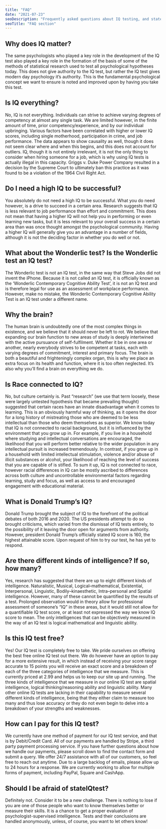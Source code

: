 ```yaml
---
title: "FAQ"
date: "2021-07-23"
seoDescription: "Frequently asked questions about IQ testing, and stateiqtest.org."
seoTitle: "FAQ section"
---
```

## Why does IQ matter?
The same psychologists who played a key role in the development of the IQ test also played a key role in the formation of the basis of some of the methods of statistical research used to test all psychological hypotheses today. This does not give authority to the IQ test, but rather the IQ test gives modern day psychology it’s authority. This is the fundamental psychological concept we want to ensure is noted and improved upon by having you take this test.

## Is IQ everything?
No, IQ is not everything. Individuals can strive to achieve varying degrees of competency at almost any single task. We are limited however, in the finite amount of time, prior competency/experience, and by our individual upbringing. Various factors have been correlated with higher or lower IQ scores, including single motherhood, participation in crime, and job performance. The data appears to show causality as well, though it does not seem clear where and when this begins, and this does not account for outliers. IQ, though it is not entirely irrelevant, it is not the only thing to consider when hiring someone for a job, which is why using IQ tests is actually illegal in this capacity. Griggs v. Duke Power Company resulted in a decision by the Supreme Court to ultimately ban this practice as it was found to be a violation of the 1964 Civil Right Act.

## Do I need a high IQ to be successful?
You absolutely do not need a high IQ to be successful. What you do need however, is a drive to succeed in a certain area. Research suggests that IQ is less relevant to job performance than effort and commitment. This does not mean that having a higher IQ will not help you in performing or even learning new tasks, but it is less relevant to your overall success in a certain area than was once thought amongst the psychological community. Having a higher IQ will generally give you an advantage in a number of fields, although it is not the deciding factor in whether you do well or not.

## What about the Wonderlic test? Is the Wonderlic test an IQ test?
The Wonderlic test is not an IQ test, in the same way that Steve Jobs did not invent the iPhone. Because it is not called an IQ test, it is officially known as the ‘Wonderlic Contemporary Cognitive Ability Test’, it is not an IQ test and is therefore legal for use as an assessment of workplace performance. However, make no mistake, the Wonderlic Contemporary Cognitive Ability Test is an IQ test under a different name.

## Why the brain?
The human brain is undoubtedly one of the most complex things in existence, and we believe that it should never be left to rot. We believe that expanding our brain function to new areas of study is deeply intertwined with the active pursuance of self-fulfilment. Whether it be in one area or another, nearly everybody strives to be competent at tasks, each with varying degrees of commitment, interest and primary focus. The brain is both a beautiful and frighteningly complex organ, this is why we place an extra focus on its health and function, where it is too often neglected. It’s also why you’ll find a brain on everything we do.

## Is Race connected to IQ?
No, but culture certainly is. Past “research” (we use that term loosely, these were largely untested hypothesis that became prevailing thought) suggested that certain races have an innate disadvantage when it comes to learning. This is an obviously harmful way of thinking, as it opens the door for a long history of mistreating those who are deemed to be less intellectual than those who deem themselves as superior. We know today that IQ is not connected to racial background, but it is influenced by the environment that you grow up in. For example, if you live in a household where studying and intellectual conversations are encouraged, the likelihood that you will perform better relative to the wider population in any intellectual pursuit is increased tremendously. In contrast, if you grow up in a household with limited intellectual stimulation, violence and/or abuse of illicit substances or alcohol, your likelihood of reaching the level of success that you are capable of is stifled. To sum it up, IQ is not connected to race, however racial differences in IQ can be mostly ascribed to differences across both culture and uncontrollable environmental factors regarding learning, study and focus, as well as access to and encouraged engagement with educational material.

## What is Donald Trump’s IQ?
Donald Trump brought the subject of IQ to the forefront of the political debates of both 2016 and 2020. The US presidents attempt to do so brought criticisms, which varied from the dismissal of IQ tests entirely, to the possibility of it leaving the door open for arguments from authority. However, president Donald Trump’s officially stated IQ score is 160, the highest attainable score. Upon request of him to try our test, he has yet to respond.

## Are there different kinds of intelligence? If so, how many?
Yes, research has suggested that there are up to eight different kinds of intelligence. Naturalistic, Musical, Logical–mathematical, Existential, Interpersonal, Linguistic, Bodily–kinaesthetic, Intra–personal and Spatial intelligence. However, many of these cannot be quantified by the results of a test. Prolonged observation would in theory allow for professional assessment of someone’s “IQ” in these areas, but it would still not allow for a quantifiable IQ test score, or at least not expressed the way we know IQ score to mean. The only intelligences that can be objectively measured in the way of an IQ test is logical mathematical and linguistic ability.

## Is this IQ test free?
Yes! Our IQ test is completely free to take. We pride ourselves on offering the best free online IQ test out there. We do however have an option to pay for a more extensive result, in which instead of receiving your score range accurate to 15 points you will receive an exact score and a breakdown of each of the three categories of intelligence that we measure. This is currently priced at 2.99 and helps us to keep our site up and running. The three kinds of intelligence that we measure in our online IQ test are spatial intelligence, logical thinking/reasoning ability and linguistic ability. Many other online IQ tests are lacking in their capability to measure several different kinds of intelligence, being that they either claim to measure too many and thus lose accuracy or they do not even begin to delve into a breakdown of your strengths and weaknesses.

## How can I pay for this IQ test?
We currently have one method of payment for our IQ test service, and that is by Debit/Credit Card. All of our payments are handled by Stripe, a third party payment processing service. If you have further questions about how we handle our payments, please scroll down to find the contact form and submit a query. We offer 24/7 assistance with all of our customers, so feel free to reach out anytime. Due to a large backlog of emails, please allow up to 24 hours for a response. We are currently working to allow for multiple forms of payment, including PayPal, Square and CashApp.

## Should I be afraid of stateIQtest?
Definitely not. Consider it to be a new challenge. There is nothing to lose if you are one of those people who want to know themselves better or measure their skills. It is a chance to get a proper evaluation of psychologist-supervised intelligence. Tests and their conclusions are handled anonymously, unless, of course, you want to let others know!